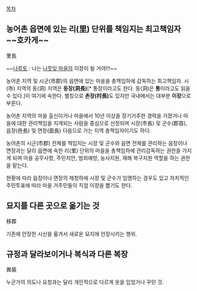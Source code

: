 [[목차]]
== 농어촌 읍면에 있는 리(里) 단위를 책임지는 최고책임자 ~~호카게~~ ==
里長

~~[[나루토]] : 나는 [[나뭇잎 마을]]의 이장이 될 거야!!!~~
 
농어촌 지역 및 시군(市郡)의 읍면에 있는 마을을 총책임하에 감독하는 최고책임자. 시(市) 지역의 동(洞) 지역은 '''동장(洞長)'''[* 통장이라고도 한다. 동(洞)은 '''통'''이라고도 읽을 수 있다.]이 여기에 속한다. 별칭으로 '''촌장(村長)'''도 있지만 국내에서는 대부분 '''이장'''으로 부른다.  

농어촌 지역의 마을 출신이거나 마을에서 10년 이상을 장기거주한 경력을 가졌거나 마을에 대한 관리책임을 지게되는 사람을 중심으로 선정되며 시장(市長) 및 군수(郡首), 읍장(邑長) 및 면장(面長) 다음으로 가는 지역 총책임자이기도 하다. 

농어촌의 시군(市郡) 전체를 책임지는 시장 및 군수와 읍면 전체를 관리하는 읍장이나 면장과는 달리 읍면에 속한 리(里) 단위의 마을을 총책임하에 관리감독하는 권한을 가지게 되며 마을 공무사항, 주민치안, 범죄예방, 농사지원, 재해 복구지원 역할을 하는 권한을 맡는다. 

현황에 따라 읍장이나 면장의 제청하에 시장 및 군수가 임명하는 경우도 있고 자치적인 주민투표에 따라 마을 거주민들이 직접 이장을 뽑기도 한다. 

== 묘지를 다른 곳으로 옮기는 것 == 
移葬 

기존에 안장한 시신을 옮겨서 새로운 묘지에 안장시키는 행위. 

== 규정과 달라보이거나 복식과 다른 복장 == 
異裝 

누군가의 의도나 요청과는 달리 개인적으로 다르게 옷을 입었거나 꾸민 것. 
